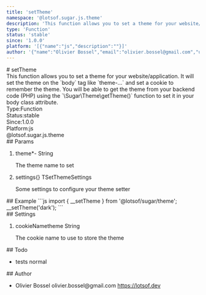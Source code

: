 ```yaml
---
title: 'setTheme'
namespace: '@lotsof.sugar.js.theme'
description: 'This function allows you to set a theme for your website/application. It will set the theme on the `body` tag like `theme-...` and set a cookie to remember the theme. You will be able to get the theme from your backend code (PHP) using the `\Sugar\Theme\getTheme()` function to set it in your body class attribute.'
type: 'Function'
status: 'stable'
since: '1.0.0'
platform: '[{"name":"js","description":""}]'
author: '{"name":"Olivier Bossel","email":"olivier.bossel@gmail.com","url":"https://lotsof.dev"}'
---
```

<div class="docmap-mdx">
# setTheme
<div class="_description typo-lead typo-format">
This function allows you to set a theme for your website/application.
It will set the theme on the `body` tag like `theme-...` and set a cookie to remember the theme.
You will be able to get the theme from your backend code (PHP) using the `\Sugar\Theme\getTheme()` function
to set it in your body class attribute.
</div>
<div class="_metas">
<div class="_type"><span class="_type-label">Type:</span><span class="_type-value">Function</span></div>
<div class="_status"><span class="_status-label">Status:</span><span class="_status-value -stable">stable</span></div>
<div class="_since"><span class="_since-label">Since:</span><span class="_since-value">1.0.0</span></div>
<div class="_platform"><span class="_platform-label">Platform:</span><span class="_platform-value -js">js</span></div>
</div>
<div class="_namespace">@lotsof.sugar.js.theme</div>
<div class="_params">
## Params
<ol class="_list">
<li class="_item">
<span class="_name">theme<span class="_required">*</span></span><span class="_default">-</span> <span class="_type">String</span>
<p class="_description">The theme name to set</p>
</li>
<li class="_item">
<span class="_name">settings</span><span class="_default">&lcub;&rcub;</span> <span class="_type">TSetThemeSettings</span>
<p class="_description">Some settings to configure your theme setter</p>
</li>
</ol>
</div>
<div class="_examples">
## Example
```js
import { __setTheme } from '@lotsof/sugar/theme';
__setTheme('dark');
```
</div>
<div class="_settings">
## Settings
<ol class="_list">
<li class="_item">
<span class="_name">cookieName</span><span class="_default">theme</span> <span class="_type">String</span>
<p class="_description">The cookie name to use to store the theme</p>
</li>
</ol>
</div>
<div class="_todo">
## Todo
<ul class="_list">
<li class="_item">
<span class="_description">tests</span>
<span class="_priority -normal">normal</span>
</li>
</ul>
</div>
<div class="_author">
## Author
<ul class="_list">
<li class="_item">
<span class="_name">Olivier Bossel</span>
<span class="_email">olivier.bossel@gmail.com</span>
<a href="https://lotsof.dev" target="_blank" class="_url">https://lotsof.dev</a>
</li>
</ul>
</div>
</div>